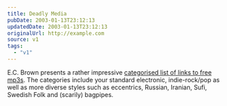 ```yaml
---
title: Deadly Media
pubDate: 2003-01-13T23:12:13
updatedDate: 2003-01-13T23:12:13
originalUrl: http://example.com
source: v1
tags:
  - "v1"
---
```


E.C. Brown presents a rather impressive [categorised list of links to free mp3s][1]. The categories include your standard electronic, indie-rock/pop as well as more diverse styles such as eccentrics, Russian, Iranian, Sufi, Swedish Folk and (scarily) bagpipes.

[1]: http://www.kittyspit.net/erik/mp3/linkpage.html "EC Brown: MP3 links archive"
